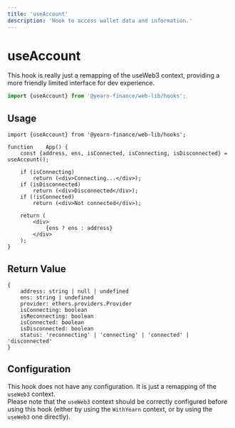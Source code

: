 ```yaml
---
title: 'useAccount'
description: 'Hook to access wallet data and information.'
---
```


# useAccount
This hook is really just a remapping of the useWeb3 context, providing a more friendly limited interface for dev experience.

```ts
import {useAccount} from '@yearn-finance/web-lib/hooks';
```

## Usage

```tsx
import {useAccount} from '@yearn-finance/web-lib/hooks';

function	App() {
	const {address, ens, isConnected, isConnecting, isDisconnected} = useAccount();

	if (isConnecting)
		return (<div>Connecting...</div>);
	if (isDisconnected)
		return (<div>Disconnected</div>);
	if (!isConnected) 
		return (<div>Not connected</div>);

	return (
		<div>
			{ens ? ens : address}
		</div>
	);
}
```

## Return Value

```tsx
{
	address: string | null | undefined
	ens: string | undefined
	provider: ethers.providers.Provider
	isConnecting: boolean
	isReconnecting: boolean
	isConnected: boolean
	isDisconnected: boolean
	status: 'reconnecting' | 'connecting' | 'connected' | 'disconnected'
}
```

## Configuration
This hook does not have any configuration. It is just a remapping of the `useWeb3` context.  
Please note that the `useWeb3` context should be correctly configured before using this hook (either by using the `WithYearn` context, or by using the `useWeb3` one directly).